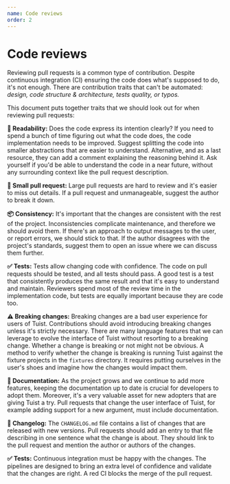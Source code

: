 ```yaml
---
name: Code reviews
order: 2
---
```


# Code reviews

Reviewing pull requests is a common type of contribution.
Despite continuous integration (CI) ensuring the code does what's supposed to do,
it's not enough.
There are contribution traits that can't be automated:
_design, code structure & architecture, tests quality, or typos._

This document puts together traits that we should look out for when reviewing pull requests:

**👀 Readability:** Does the code express its intention clearly?
If you need to spend a bunch of time figuring out what the code does,
the code implementation needs to be improved.
Suggest splitting the code into smaller abstractions that are easier to understand.
Alternative, and as a last resource,
they can add a comment explaining the reasoning behind it.
Ask yourself if you'd be able to understand the code in a near future,
without any surrounding context like the pull request description.

**🌱 Small pull request:** Large pull requests are hard to review and it's easier to miss out details.
If a pull request and unmanageable,
suggest the author to break it down.

**📦 Consistency:** It's important that the changes are consistent with the rest of the project.
Inconsistencies complicate maintenance, and therefore we should avoid them.
If there's an approach to output messages to the user,
or report errors,
we should stick to that.
If the author disagrees with the project's standards,
suggest them to open an issue where we can discuss them further.

**✅ Tests:** Tests allow changing code with confidence.
The code on pull requests should be tested,
and all tests should pass.
A good test is a test that consistently produces the same result and that it's easy to understand and maintain.
Reviewers spend most of the review time in the implementation code,
but tests are equally important because they are code too.

**⚠️ Breaking changes:** Breaking changes are a bad user experience for users of Tuist.
Contributions should avoid introducing breaking changes unless it's strictly necessary.
There are many language features that we can leverage to evolve the interface of Tuist without resorting to a breaking change.
Whether a change is breaking or not might not be obvious.
A method to verify whether the change is breaking is running Tuist against the fixture projects in the `fixtures` directory.
It requires putting ourselves in the user's shoes and imagine how the changes would impact them.

**📝 Documentation:** As the project grows and we continue to add more features,
keeping the documentation up to date is crucial for developers to adopt them.
Moreover,
it's a very valuable asset for new adopters that are giving Tuist a try.
Pull requests that change the user interface of Tuist,
for example adding support for a new argument,
must include documentation.

**📝 Changelog:** The `CHANGELOG.md` file contains a list of changes that are released with new versions.
Pull requests should add an entry to that file describing in one sentence what the change is about.
They should link to the pull request and mention the author or authors of the changes.

**✅ Tests:** Continuous integration must be happy with the changes.
The pipelines are designed to bring an extra level of confidence and validate that the changes are right.
A red CI blocks the merge of the pull request.
